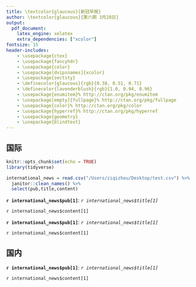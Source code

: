 ```yaml
---
title: \textcolor{glaucous}{新冠早报}
author: \textcolor{glaucous}{第六期 3月28日}
output: 
  pdf_document:
    latex_engine: xelatex
    extra_dependencies: ["xcolor"]
fontsize: 15
header-includes:
    - \usepackage{ctex}
    - \usepackage{fancyhdr}
    - \usepackage{color}
    - \usepackage[dvipsnames]{xcolor}
    - \usepackage{sectsty}
    - \definecolor{glaucous}{rgb}{0.38, 0.51, 0.71}
    - \definecolor{lavenderblush}{rgb}{1.0, 0.94, 0.96}
    - \usepackage{enumitem}% http://ctan.org/pkg/enumitem
    - \usepackage[empty]{fullpage}% http://ctan.org/pkg/fullpage
    - \usepackage{color}% http://ctan.org/pkg/color
    - \usepackage{hyperref}% http://ctan.org/pkg/hyperref
    - \usepackage{geometry}
    - \usepackage{blindtext}
---
```

\newcommand{\resheading}[1]{%
  \noindent\fcolorbox{lavenderblush}{lavenderblush}{\makebox[\dimexpr\textwidth-2\fboxsep-2\fboxrule][l]{\textbf{~#1}}}%
}


\pagestyle{fancyplain}
\lhead{\includegraphics[height=2cm]{logo.png}}
\rhead{\begin{tabular}[b]{@{}c@{}}中美健康峰会“智援组” 新冠早报组\\ \\ \end{tabular}}


\resheading{新闻摘要}

## 国际

```r
knitr::opts_chunk$set(echo = TRUE)
library(tidyverse)

international_news = read.csv("/Users/ziqizhou/Desktop/test.csv") %>%
  janitor::clean_names() %>% 
  select(pub,title,content)

```


**`r international_news$pub[1]`**: *`r international_news$title[1]`*

`r international_news$content[1]`

**`r international_news$pub[1]`**: *`r international_news$title[1]`*

`r international_news$content[1]`


## 国内
**`r international_news$pub[1]`**: *`r international_news$title[1]`*

`r international_news$content[1]`





\resheading{疫情观察}




